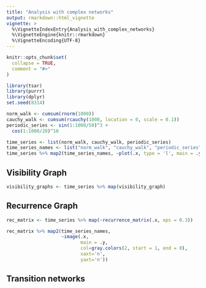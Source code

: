 ```yaml
---
title: "Analysis with complex networks"
output: rmarkdown::html_vignette
vignette: >
  %\VignetteIndexEntry{Analysis_with_complex_networks}
  %\VignetteEngine{knitr::rmarkdown}
  %\VignetteEncoding{UTF-8}
---
```


```r
knitr::opts_chunk$set(
  collapse = TRUE,
  comment = "#>"
)
```

```r
library(tsar)
library(purrr)
library(dplyr)
set.seed(8314)
```

```r
norm_walk <- cumsum(rnorm(1000))
cauchy_walk <- cumsum(rcauchy(1000, location = 0, scale = 0.1))
periodic_series <- sin(1:1000/50)^3 +
  cos(1:1000/20)^10

time_series <- list(norm_walk, cauchy_walk, periodic_series)
time_series_names <- list("norm_walk", "cauchy_walk", "periodic_series")
time_series %>% map2(time_series_names, ~plot(.x, type = 'l', main = .y))
```
## Visibility Graph

```r
visibility_graphs <- time_series %>% map(visibility_graph)
```

## Recurrence Graph

```r
rec_matrix <- time_series %>% map(~recurrence_matrix(.x, eps = 0.3))

rec_matrix %>% map2(time_series_names,
                    ~image(.x,
                           main = .y,
                           col=gray.colors(2, start = 1, end = 0),
                           xaxt='n',
                           yaxt='n'))
```
## Transition networks

```r

```

